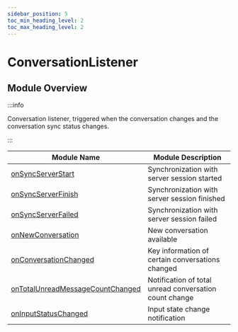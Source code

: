 ```yaml
---
sidebar_position: 5
toc_min_heading_level: 2
toc_max_heading_level: 2
---
```


# ConversationListener

## Module Overview

:::info

Conversation listener, triggered when the conversation changes and the conversation sync status changes.

:::

| Module Name                                                                                | Module Description                           |
| ------------------------------------------------------------------------------------------ | -------------------------------------------- |
| [onSyncServerStart](/callback/onSyncServerStart.mdx)                                       | Synchronization with server session started  |
| [onSyncServerFinish](/callback/onSyncServerFinish.mdx)                                     | Synchronization with server session finished |
| [onSyncServerFailed](/callback/onSyncServerFailed.mdx)                                     | Synchronization with server session failed   |
| [onNewConversation](/callback/onNewConversation.mdx)                                       | New conversation available                  |
| [onConversationChanged](/callback/onConversationChanged.mdx)                               | Key information of certain conversations changed |
| [onTotalUnreadMessageCountChanged](/callback/onTotalUnreadMessageCountChanged.mdx)         | Notification of total unread conversation count change |
| [onInputStatusChanged](/callback/onInputStatusChanged.mdx) | Input state change notification       |
